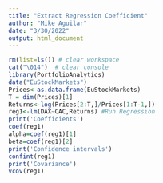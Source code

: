 ```yaml
---
title: "Extract Regression Coefficient"
author: "Mike Aguilar"
date: "3/30/2022"
output: html_document
---
```



<!-- ### Extract Regress. Coef. -->
```r
rm(list=ls()) # clear workspace
cat("\014")  # clear console
library(PortfolioAnalytics)
data("EuStockMarkets")
Prices<-as.data.frame(EuStockMarkets)
T = dim(Prices)[1]
Returns<-log(Prices[2:T,]/Prices[1:T-1,])
reg1<-lm(DAX~CAC,Returns) #Run Regression
print('Coefficients')
coef(reg1)
alpha=coef(reg1)[1]
beta=coef(reg1)[2]
print('Confidence intervals')
confint(reg1)
print('Covariance')
vcov(reg1)
```